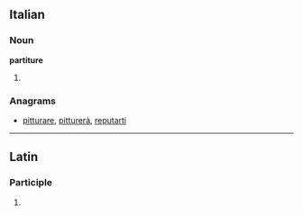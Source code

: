 ==Italian==

===Noun===
'''partiture''' {{f}}

# {{plural of|partitura|lang=it}}

===Anagrams===
* [[pitturare#Italian|pitturare]], [[pitturerà#Italian|pitturerà]], [[reputarti#Italian|reputarti]]

----

==Latin==

===Participle===
{{la-part-form|partītūre}}

# {{inflection of|partiturus|partītūrus|voc|m|s|lang=la}}
